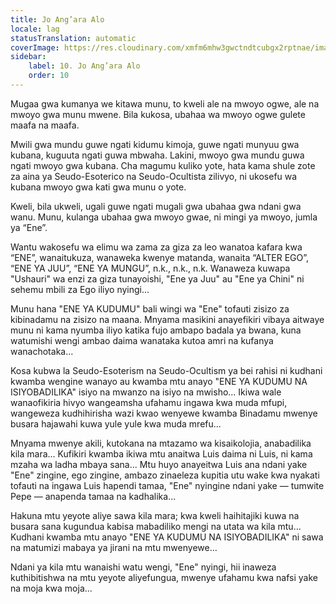 ```yaml
---
title: Jo Ang’ara Alo
locale: lag
statusTranslation: automatic
coverImage: https://res.cloudinary.com/xmfm6mhw3gwctndtcubgx2rptnae/image/upload/v1740468922/small_cover_tratado_de_psicologia_revolucionaria_a4c0dca4e0.webp
sidebar:
    label: 10. Jo Ang’ara Alo
    order: 10
---
```

Mugaa gwa kumanya we kitawa munu, to kweli ale na mwoyo ogwe, ale na mwoyo gwa munu mwene. Bila kukosa, ubahaa wa mwoyo ogwe gulete maafa na maafa.

Mwili gwa mundu guwe ngati kidumu kimoja, guwe ngati munyuu gwa kubana, kuguuta ngati guwa mbwaha. Lakini, mwoyo gwa mundu guwa ngati mwoyo gwa kubana. Cha magumu kuliko yote, hata kama shule zote za aina ya Seudo-Esoterico na Seudo-Ocultista zilivyo, ni ukosefu wa kubana mwoyo gwa kati gwa munu o yote.

Kweli, bila ukweli, ugali guwe ngati mugali gwa ubahaa gwa ndani gwa wanu. Munu, kulanga ubahaa gwa mwoyo gwae, ni mingi ya mwoyo, jumla ya “Ene”.

Wantu wakosefu wa elimu wa zama za giza za leo wanatoa kafara kwa “ENE”, wanaitukuza, wanaweka kwenye matanda, wanaita “ALTER EGO”, “ENE YA JUU”, “ENE YA MUNGU”, n.k., n.k., n.k. Wanaweza kuwapa "Ushauri" wa enzi za giza tunayoishi, "Ene ya Juu" au "Ene ya Chini" ni sehemu mbili za Ego iliyo nyingi...

Munu hana "ENE YA KUDUMU" bali wingi wa "Ene" tofauti zisizo za kibinadamu na zisizo na maana. Mnyama masikini anayefikiri vibaya aitwaye munu ni kama nyumba iliyo katika fujo ambapo badala ya bwana, kuna watumishi wengi ambao daima wanataka kutoa amri na kufanya wanachotaka...

Kosa kubwa la Seudo-Esoterism na Seudo-Ocultism ya bei rahisi ni kudhani kwamba wengine wanayo au kwamba mtu anayo "ENE YA KUDUMU NA ISIYOBADILIKA" isiyo na mwanzo na isiyo na mwisho... Ikiwa wale wanaofikiria hivyo wangeamsha ufahamu ingawa kwa muda mfupi, wangeweza kudhihirisha wazi kwao wenyewe kwamba Binadamu mwenye busara hajawahi kuwa yule yule kwa muda mrefu...

Mnyama mwenye akili, kutokana na mtazamo wa kisaikolojia, anabadilika kila mara... Kufikiri kwamba ikiwa mtu anaitwa Luis daima ni Luis, ni kama mzaha wa ladha mbaya sana... Mtu huyo anayeitwa Luis ana ndani yake "Ene" zingine, ego zingine, ambazo zinaeleza kupitia utu wake kwa nyakati tofauti na ingawa Luis hapendi tamaa, "Ene" nyingine ndani yake — tumwite Pepe — anapenda tamaa na kadhalika...

Hakuna mtu yeyote aliye sawa kila mara; kwa kweli haihitajiki kuwa na busara sana kugundua kabisa mabadiliko mengi na utata wa kila mtu... Kudhani kwamba mtu anayo "ENE YA KUDUMU NA ISIYOBADILIKA" ni sawa na matumizi mabaya ya jirani na mtu mwenyewe...

Ndani ya kila mtu wanaishi watu wengi, "Ene" nyingi, hii inaweza kuthibitishwa na mtu yeyote aliyefungua, mwenye ufahamu kwa nafsi yake na moja kwa moja...

